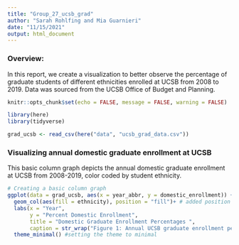 ```yaml
---
title: "Group_27_ucsb_grad"
author: "Sarah Rohlfing and Mia Guarnieri"
date: "11/15/2021"
output: html_document
---
```

### Overview: 
In this report, we create a visualization to better observe the percentage of graduate students of different ethnicities enrolled at UCSB from 2008 to 2019. Data was sourced from the UCSB Office of Budget and Planning. 

```r
knitr::opts_chunk$set(echo = FALSE, message = FALSE, warning = FALSE)

library(here)
library(tidyverse)
```

```r
grad_ucsb <- read_csv(here("data", "ucsb_grad_data.csv"))
```

### Visualizing annual domestic graduate enrollment at UCSB

This basic column graph depicts the annual domestic graduate enrollment at UCSB from 2008-2019, color coded by student ethnicity.

```r
# Creating a basic column graph 
ggplot(data = grad_ucsb, aes(x = year_abbr, y = domestic_enrollment)) +
  geom_col(aes(fill = ethnicity), position = "fill")+ # added position = fill to change the bars from absolute counts to proportions
  labs(x = "Year",
       y = "Percent Domestic Enrollment", 
       title = "Domestic Graduate Enrollment Percentages ",
       caption = str_wrap("Figure 1: Annual UCSB graduate enrollment percentages by ethnicity 2008-2019. Data: UCSB Office of Budget and Planning")) + # added labels, title, and caption
  theme_minimal() #setting the theme to minimal
```

